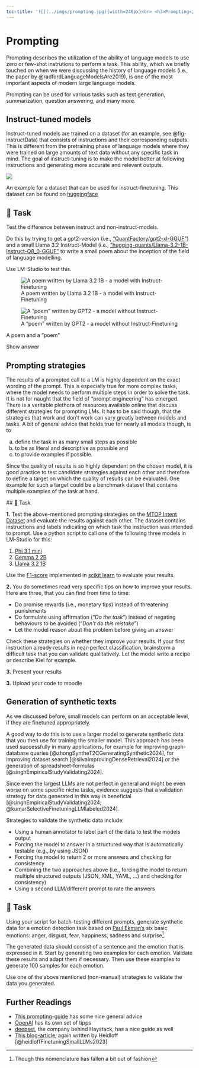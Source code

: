 ```yaml
---
toc-title: '![](../imgs/prompting.jpg){width=240px}<br> <h3>Prompting</h3>'
---
```


# Prompting

Prompting describes the utilization of the ability of language models to use zero or few-shot instrutions to perform a task. This ability, which we briefly touched on when we were discussing the history of language models (i.e., the paper by @radfordLanguageModelsAre2019), is one of the most important aspects of modern large language models.

Prompting can be used for various tasks such as text generation, summarization, question answering, and many more. 

## Instruct-tuned models

Instruct-tuned models are trained on a dataset (for an example, see @fig-instructData) that consists of instructions and their corresponding outputs. This is different from the pretraining phase of language models where they were trained on large amounts of text data without any specific task in mind. The goal of instruct-tuning is to make the model better at following instructions and generating more accurate and relevant outputs.

:::{#fig-instructData}
![](../imgs/instruct_dataset.png)

An example for a dataset that can be used for instruct-finetuning. This dataset can be found on [huggingface](https://huggingface.co/datasets/rajpurkar/squad)
:::


::: {.callout-note}
## 📝 Task
Test the difference between instruct and non-instruct-models.

Do this by trying to get a gpt2-version (i.e., ["QuantFactory/gpt2-xl-GGUF"](https://model.lmstudio.ai/download/QuantFactory/gpt2-xl-GGUF)) and a small Llama 3.2 Instruct-Model (i.e., ["hugging-quants/Llama-3.2-1B-Instruct-Q8_0-GGUF"](https://model.lmstudio.ai/download/hugging-quants/Llama-3.2-1B-Instruct-Q8_0-GGUF) to write a small poem about the inception of the field of language modelling.

Use LM-Studio to test this.
:::


:::{class="card"}
:::{class="content"}

::: {#fig-poems layout-ncol=2}

![A poem written by Llama 3.2 1B - a model with Instruct-Finetuning](../imgs/llama1bpoem.png){#fig-llamapoem}

![A "poem" written by GPT2 - a model without Instruct-Finetuning](../imgs/gpt2poem.png){#fig-gpt2poem}

A poem and a "poem"
:::

:::
:::{class="overlay"}
Show answer
:::
:::


## Prompting strategies

The results of a prompted call to a LM is highly dependent on the exact wording of the prompt. This is especially true for more complex tasks, where the model needs to perform multiple steps in order to solve the task. It is not for naught that the field of "prompt engineering" has emerged.
There is a veritable plethora of resources available online that discuss different strategies for prompting LMs. It has to be said though, that the strategies that work and don't work can vary greatly between models and tasks.
A bit of general advice that holds true for nearly all models though, is to 

a) define the task in as many small steps as possible
b) to be as literal and descriptive as possible and 
c) to provide examples if possible.

Since the quality of results is so highly dependent on the chosen model, it is good practice to test candidate strategies against each other and therefore to define a target on which the quality of results can be evaluated.
One example for such a target could be a benchmark dataset that contains multiple examples of the task at hand.

::: {.callout-note}
 ## 📝 Task 
 
**1.** Test the above-mentioned prompting strategies on the [MTOP Intent Dataset](https://huggingface.co/datasets/mteb/mtop_intent/viewer/de) and evaluate the results against each other. The dataset contains instructions and labels indicating on which task the instruction was intended to prompt. Use a python script to call one of the following three models in LM-Studio for this:

1. [Phi 3.1 mini](https://model.lmstudio.ai/download/lmstudio-community/Phi-3.1-mini-128k-instruct-GGUF)
2. [Gemma 2 2B](https://model.lmstudio.ai/download/lmstudio-community/gemma-2-2b-it-GGUF)
3. [Llama 3.2 1B](https://model.lmstudio.ai/download/hugging-quants/Llama-3.2-1B-Instruct-Q8_0-GGUF)

Use the [F1-score](https://en.wikipedia.org/wiki/F-score) implemented in [scikit learn](https://scikit-learn.org/1.5/modules/generated/sklearn.metrics.f1_score.html) to evaluate your results.

**2.** You do sometimes read very specific tips on how to improve your results. Here are three, that you can find from time to time:

* Do promise rewards (i.e., monetary tips) instead of threatening punishments
* Do formulate using affirmation ("*Do the task*") instead of negating behaviours to be avoided ("*Don't do this mistake*")
* Let the model reason about the problem before giving an answer
    
Check these strategies on whether they improve your results. If your first instruction already results in near-perfect classification, brainstorm a difficult task that you can validate qualitatively. Let the model write a recipe or describe Kiel for example.

**3.** Present your results

**3.** Upload your code to moodle
:::


## Generation of synthetic texts

As we discussed before, small models can perform on an acceptable level, if they are finetuned appropriately.

A good way to do this is to use a larger model to generate synthetic data that you then use for training the smaller model. This approach has been used successfully in many applications, for example for improving graph-database queries [@zhongSyntheT2CGeneratingSynthetic2024], for improving dataset search [@silvaImprovingDenseRetrieval2024] or the generation of spreadsheet-formulas [@singhEmpiricalStudyValidating2024].

Since even the largest LLMs are not perfect in general and might be even worse on some specific niche tasks, evidence suggests that a validation strategy for data generated in this way is beneficial [@singhEmpiricalStudyValidating2024; @kumarSelectiveFinetuningLLMlabeled2024].

Strategies to validate the synthetic data include:

* Using a human annotator to label part of the data to test the models output
* Forcing the model to answer in a structured way that is automatically testable (e.g., by using JSON)
* Forcing the model to return 2 or more answers and checking for consistency
* Combining the two approaches above (i.e., forcing the model to return multiple structured outputs (JSON, XML, YAML, ...) and checking for consistency)
* Using a second LLM/different prompt to rate the answers

::: {.callout-note}
## 📝 Task 

Using your script for batch-testing different prompts, generate synthetic data for a emotion detection task based on [Paul Ekman's](https://en.wikipedia.org/wiki/Paul_Ekman) six basic emotions: anger, disgust, fear, happiness, sadness and surprise^[Though this nomenclature has fallen a bit out of fashion].

The generated data should consist of a sentence and the emotion that is expressed in it.
Start by generating two examples for each emotion. Validate these results and adapt them if necessary.
Then use these examples to generate 100 samples for each emotion.

Use one of the above mentioned (non-manual) strategies to validate the data you generated.
:::


## Further Readings

* [This prompting-guide](https://www.promptingguide.ai/) has some nice general advice
* [OpenAI](https://platform.openai.com/docs/guides/prompt-engineering) has its own set of tipps
* [deepset](https://docs.cloud.deepset.ai/docs/prompt-engineering-guidelines), the company behind Haystack, has a nice guide as well
* [This blog-article](https://heidloff.net/article/fine-tune-small-llm-with-big-llm/), again written by Heidloff [@heidloffFinetuningSmallLLMs2023]